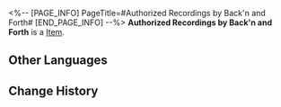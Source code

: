 <%-- [PAGE_INFO]
PageTitle=#Authorized Recordings by Back'n and Forth#
[END_PAGE_INFO] --%>
{{Item Infobox
|title       = Authorized Recordings by Back'n and Forth
|id          = 140315
|image       = Item Authorized Recordings by Back'n and Forth.png
|type        = 
|invCategory = Missions
|rarity      = 3
|effect      = 
|description = Recordings of Back'n and Forth's crosstalk routine. Can be played repeatedly.
}}
{{Description|1=''"I will be presenting a crosstalk segment today..."''}}
'''Authorized Recordings by Back'n and Forth''' is a [[Item]].

==Other Languages==
{{Other Languages
|en   = Authorized Recordings by Back'n and Forth
|zhs  = 阿往阿来的授权录音
|zht  = 阿往阿來的授權錄音
|ja   = 往と来に使用許可をもらった録音
|ko   = 와리&가리의 허가를 받은 녹음
|es   = Grabaciones autorizadas de Deacá y Parallá
|fr   = Enregistrement autorisé par Al et Retour
|ru   = Запись Тяни и Толкая
|th   = บันทึกที่ได้รับอนุญาตจาก Back'n และ Forth
|vi   = Ghi Âm Forth Và Back'n Ủy Quyền
|de   = Aufnahme von Hins und Hers Auftritt
|id   = Rekaman yang Diotorisasi Oleh Dang & Dut
|pt   = Gravações Autorizadas de Vai e Volta
}}

==Change History==
{{Change History|2.0}}